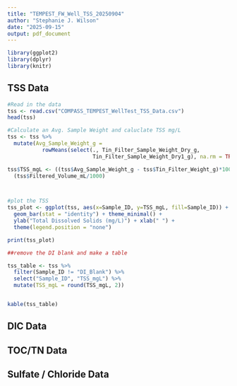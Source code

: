 ```yaml
---
title: "TEMPEST_FW_Well_TSS_20250904"
author: "Stephanie J. Wilson"
date: "2025-09-15"
output: pdf_document
---
```


```r
library(ggplot2)
library(dplyr)
library(knitr)
```

## TSS Data

```r

#Read in the data 
tss <- read.csv("COMPASS_TEMPEST_WellTest_TSS_Data.csv")
head(tss)

#Calculate an Avg. Sample Weight and caluclate TSS mg/L
tss <- tss %>%
  mutate(Avg_Sample_Weight_g = 
           rowMeans(select(., Tin_Filter_Sample_Weight_Dry_g, 
                           Tin_Filter_Sample_Weight_Dry1_g), na.rm = TRUE))

tss$TSS_mgL <- ((tss$Avg_Sample_Weight_g - tss$Tin_Filter_Weight_g)*1000) /   
  (tss$Filtered_Volume_mL/1000)



#plot the TSS 
tss_plot <- ggplot(tss, aes(x=Sample_ID, y=TSS_mgL, fill=Sample_ID)) + 
  geom_bar(stat = "identity") + theme_minimal() + 
  ylab("Total Dissolved Solids (mg/L)") + xlab(" ") + 
  theme(legend.position = "none")

print(tss_plot)

##remove the DI blank and make a table 

tss_table <- tss %>%
  filter(Sample_ID != "DI_Blank") %>%
  select("Sample_ID", "TSS_mgL") %>%
  mutate(TSS_mgL = round(TSS_mgL, 2))


kable(tss_table)


```

## DIC Data 

## TOC/TN Data 

## Sulfate / Chloride Data

